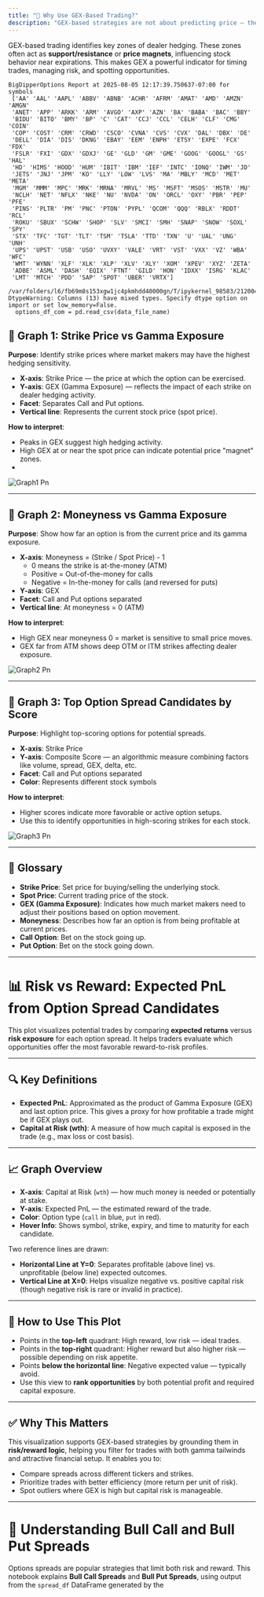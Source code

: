 ```yaml
---
title: "🎯 Why Use GEX-Based Trading?"
description: "GEX-based strategies are not about predicting price — they’re about anticipating market maker behavior. That makes them powerful in uncertain times."
---
```


GEX-based trading identifies key zones of dealer hedging. These zones often act as **support/resistance** or **price magnets**, influencing stock behavior near expirations. This makes GEX a powerful indicator for timing trades, managing risk, and spotting opportunities.

```
BigDipperOptions Report at 2025-08-05 12:17:39.750637-07:00 for symbols
 ['AA' 'AAL' 'AAPL' 'ABBV' 'ABNB' 'ACHR' 'AFRM' 'AMAT' 'AMD' 'AMZN' 'AMGN'
 'ANET' 'APP' 'ARKK' 'ARM' 'AVGO' 'AXP' 'AZN' 'BA' 'BABA' 'BAC' 'BBY'
 'BIDU' 'BITO' 'BMY' 'BP' 'C' 'CAT' 'CCJ' 'CCL' 'CELH' 'CLF' 'CMG' 'COIN'
 'COP' 'COST' 'CRM' 'CRWD' 'CSCO' 'CVNA' 'CVS' 'CVX' 'DAL' 'DBX' 'DE'
 'DELL' 'DIA' 'DIS' 'DKNG' 'EBAY' 'EEM' 'ENPH' 'ETSY' 'EXPE' 'FCX' 'FDX'
 'FSLR' 'FXI' 'GDX' 'GDXJ' 'GE' 'GLD' 'GM' 'GME' 'GOOG' 'GOOGL' 'GS' 'HAL'
 'HD' 'HIMS' 'HOOD' 'HUM' 'IBIT' 'IBM' 'IEF' 'INTC' 'IONQ' 'IWM' 'JD'
 'JETS' 'JNJ' 'JPM' 'KO' 'LLY' 'LOW' 'LVS' 'MA' 'MBLY' 'MCD' 'MET' 'META'
 'MGM' 'MMM' 'MPC' 'MRK' 'MRNA' 'MRVL' 'MS' 'MSFT' 'MSOS' 'MSTR' 'MU'
 'NCLH' 'NET' 'NFLX' 'NKE' 'NU' 'NVDA' 'ON' 'ORCL' 'OXY' 'PBR' 'PEP' 'PFE'
 'PINS' 'PLTR' 'PM' 'PNC' 'PTON' 'PYPL' 'QCOM' 'QQQ' 'RBLX' 'RDDT' 'RCL'
 'ROKU' 'SBUX' 'SCHW' 'SHOP' 'SLV' 'SMCI' 'SMH' 'SNAP' 'SNOW' 'SOXL' 'SPY'
 'STX' 'TFC' 'TGT' 'TLT' 'TSM' 'TSLA' 'TTD' 'TXN' 'U' 'UAL' 'UNG' 'UNH'
 'UPS' 'UPST' 'USB' 'USO' 'UVXY' 'VALE' 'VRT' 'VST' 'VXX' 'VZ' 'WBA' 'WFC'
 'WMT' 'WYNN' 'XLF' 'XLK' 'XLP' 'XLV' 'XLY' 'XOM' 'XPEV' 'XYZ' 'ZETA'
 'ADBE' 'ASML' 'DASH' 'EQIX' 'FTNT' 'GILD' 'HON' 'IDXX' 'ISRG' 'KLAC'
 'LMT' 'MTCH' 'PDD' 'SAP' 'SPOT' 'UBER' 'VRTX']
```

```
/var/folders/l6/fb69m8s153xgw1jc4pkmhdd40000gn/T/ipykernel_98583/2120043995.py:2: DtypeWarning: Columns (13) have mixed types. Specify dtype option on import or set low_memory=False.
  options_df_com = pd.read_csv(data_file_name)
```

## **🔹 Graph 1: Strike Price vs Gamma Exposure**

**Purpose**: Identify strike prices where market makers may have the highest hedging sensitivity.

- **X-axis**: Strike Price — the price at which the option can be exercised.
- **Y-axis**: GEX (Gamma Exposure) — reflects the impact of each strike on dealer hedging activity.
- **Facet**: Separates Call and Put options.
- **Vertical line**: Represents the current stock price (spot price).

**How to interpret**:

- Peaks in GEX suggest high hedging activity.
- High GEX at or near the spot price can indicate potential price "magnet" zones.
- 

![Graph1 Pn](/images/graph1.png)

---

## **🔹 Graph 2: Moneyness vs Gamma Exposure**

**Purpose**: Show how far an option is from the current price and its gamma exposure.

- **X-axis**: Moneyness = (Strike / Spot Price) - 1
  - 0 means the strike is at-the-money (ATM)
  - Positive = Out-of-the-money for calls
  - Negative = In-the-money for calls (and reversed for puts)
- **Y-axis**: GEX
- **Facet**: Call and Put options separated
- **Vertical line**: At moneyness = 0 (ATM)

**How to interpret**:

- High GEX near moneyness 0 = market is sensitive to small price moves.
- GEX far from ATM shows deep OTM or ITM strikes affecting dealer exposure.

![Graph2 Pn](/images/graph2.png)

---

## **🔹 Graph 3: Top Option Spread Candidates by Score**

**Purpose**: Highlight top-scoring options for potential spreads.

- **X-axis**: Strike Price
- **Y-axis**: Composite Score — an algorithmic measure combining factors like volume, spread, GEX, delta, etc.
- **Facet**: Call and Put options separated
- **Color**: Represents different stock symbols

**How to interpret**:

- Higher scores indicate more favorable or active option setups.
- Use this to identify opportunities in high-scoring strikes for each stock.

![Graph3 Pn](/images/graph3.png)

---

## **📘 Glossary**

- **Strike Price**: Set price for buying/selling the underlying stock.
- **Spot Price**: Current trading price of the stock.
- **GEX (Gamma Exposure)**: Indicates how much market makers need to adjust their positions based on option movement.
- **Moneyness**: Describes how far an option is from being profitable at current prices.
- **Call Option**: Bet on the stock going up.
- **Put Option**: Bet on the stock going down.

---

# **📊 Risk vs Reward: Expected PnL from Option Spread Candidates**

This plot visualizes potential trades by comparing **expected returns** versus **risk exposure** for each option spread. It helps traders evaluate which opportunities offer the most favorable reward-to-risk profiles.

---

## **🔍 Key Definitions**

- **Expected PnL**: Approximated as the product of Gamma Exposure (GEX) and last option price. This gives a proxy for how profitable a trade might be if GEX plays out.
- **Capital at Risk (wth)**: A measure of how much capital is exposed in the trade (e.g., max loss or cost basis).

---

## **📈 Graph Overview**

- **X-axis**: Capital at Risk (`wth`) — how much money is needed or potentially at stake.
- **Y-axis**: Expected PnL — the estimated reward of the trade.
- **Color**: Option type (`call` in blue, `put` in red).
- **Hover Info**: Shows symbol, strike, expiry, and time to maturity for each candidate.

Two reference lines are drawn:

- **Horizontal Line at Y=0**: Separates profitable (above line) vs. unprofitable (below line) expected outcomes.
- **Vertical Line at X=0**: Helps visualize negative vs. positive capital risk (though negative risk is rare or invalid in practice).

---

## **🧠 How to Use This Plot**

- Points in the **top-left** quadrant: High reward, low risk — ideal trades.
- Points in the **top-right** quadrant: Higher reward but also higher risk — possible depending on risk appetite.
- Points **below the horizontal line**: Negative expected value — typically avoid.
- Use this view to **rank opportunities** by both potential profit and required capital exposure.

---

## **✅ Why This Matters**

This visualization supports GEX-based strategies by grounding them in **risk/reward logic**, helping you filter for trades with both gamma tailwinds and attractive financial setup. It enables you to:

- Compare spreads across different tickers and strikes.
- Prioritize trades with better efficiency (more return per unit of risk).
- Spot outliers where GEX is high but capital risk is manageable.

---

# **📘 Understanding Bull Call and Bull Put Spreads**

Options spreads are popular strategies that limit both risk and reward. This notebook explains **Bull Call Spreads** and **Bull Put Spreads**, using output from the `spread_df` DataFrame generated by the
